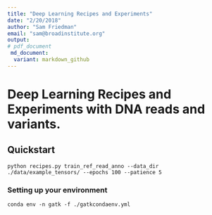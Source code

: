 ```yaml
---
title: "Deep Learning Recipes and Experiments"
date: "2/20/2018"
author: "Sam Friedman"
email: "sam@broadinstitute.org"
output:
# pdf_document
 md_document:
  variant: markdown_github
---
```


# Deep Learning Recipes and Experiments with DNA reads and variants.

## Quickstart


```
python recipes.py train_ref_read_anno --data_dir ./data/example_tensors/ --epochs 100 --patience 5
```


### Setting up your environment

```
conda env -n gatk -f ./gatkcondaenv.yml
```





